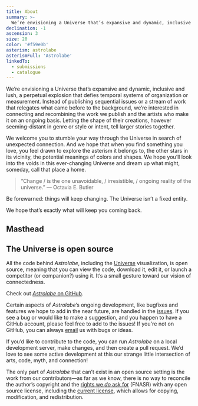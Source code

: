 ```yaml
---
title: About
summary: >-
  We’re envisioning a Universe that’s expansive and dynamic, inclusive and lush, a perpetual explosion that defies temporal systems of organization or measurement.
declination: -1
ascension: 3
size: 20
color: '#f59e0b'
asterism: astrolabe
asterismFull: 'Astrolabe'
linkedTo:
  - submissions
  - catalogue
---
```


We’re envisioning a Universe that’s expansive and dynamic, inclusive and lush, a perpetual explosion that defies
temporal systems of organization or measurement. Instead of publishing sequential issues or a stream of work that
relegates what came before to the background, we’re interested in connecting and recombining the work we publish and the
artists who make it on an ongoing basis. Letting the shape of their creations, however seeming-distant in genre or style
or intent, tell larger stories together.

We welcome you to stumble your way through the Universe in search of unexpected connection. And we hope that when you
find something you love, you feel drawn to explore the asterism it belongs to, the other stars in its vicinity, the
potential meanings of colors and shapes. We hope you’ll look into the voids in this ever-changing Universe and dream up
what might, someday, call that place a home.

<Break />

> “Change /  is the one unavoidable, / irresistible, / ongoing reality of the universe.” 
> — Octavia E. Butler 

Be forewarned: things will keep changing. <span className="text-fuchsia-600 font-bold italic">The Universe isn&rsquo;t a
fixed entity.</span>

We hope that’s exactly what will keep you coming back.

## Masthead

<Masthead />

## The Universe is open source

All the code behind *Astrolabe*, including the [Universe](/) visualization, is open source, meaning that you can view
the code, download it, edit it, or launch a competitor (or companion?) using it. It’s a small gesture toward our vision
of connectedness.

Check out [*Astrolabe* on GitHub](https://github.com/joelhans/astrolabe).

Certain aspects of *Astrolabe*’s ongoing development, like bugfixes and features we hope to add in the near future, are
handled in the [issues](https://github.com/joelhans/astrolabe/issues). If you see a bug or would like to make a
suggestion, and you happen to have a GitHub account, please feel free to add to the issues! If you're not on GitHub, you
can always [email](mailto:editors@astrolabe.ooo) us with bugs or ideas.

If you’d like to contribute to the code, you can run *Astrolabe* on a local development server, make changes, and then
create a pull request. We’d love to see some active development at this our strange little intersection of arts, code,
myth, and connection!

The only part of *Astrolabe* that can’t exist in an open source setting is the work from our contributors&mdash;as far
as we know, there is no way to reconcile the author’s copyright and the [rights we *do* ask
for](/submissions#your-rights) (FNASR) with any open source license, including the [current
license](https://github.com/joelhans/astrolabe/blob/main/LICENSE), which allows for copying, modification, and
redistribution.
